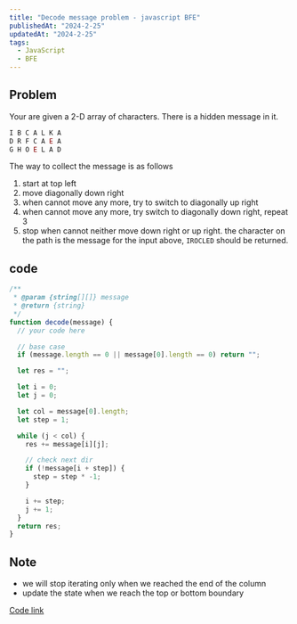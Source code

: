 ```yaml
---
title: "Decode message problem - javascript BFE"
publishedAt: "2024-2-25"
updatedAt: "2024-2-25"
tags:
  - JavaScript
  - BFE
---
```


## Problem

Your are given a 2-D array of characters. There is a hidden message in it.

```js
I B C A L K A
D R F C A E A
G H O E L A D
```

The way to collect the message is as follows

1. start at top left
2. move diagonally down right
3. when cannot move any more, try to switch to diagonally up right
4. when cannot move any more, try switch to diagonally down right, repeat 3
5. stop when cannot neither move down right or up right. the character on the path is the message
   for the input above, `IROCLED` should be returned.

## code

```js
/**
 * @param {string[][]} message
 * @return {string}
 */
function decode(message) {
  // your code here

  // base case
  if (message.length == 0 || message[0].length == 0) return "";

  let res = "";

  let i = 0;
  let j = 0;

  let col = message[0].length;
  let step = 1;

  while (j < col) {
    res += message[i][j];

    // check next dir
    if (!message[i + step]) {
      step = step * -1;
    }

    i += step;
    j += 1;
  }
  return res;
}
```

## Note

- we will stop iterating only when we reached the end of the column
- update the state when we reach the top or bottom boundary

[Code link](https://bigfrontend.dev/problem/decode-message)
